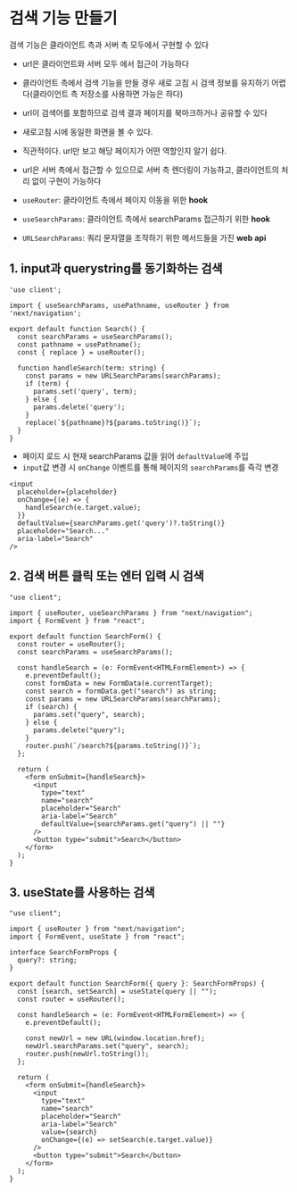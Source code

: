 # 검색 기능 만들기

검색 기능은 클라이언트 측과 서버 측 모두에서 구현할 수 있다

- url은 클라이언트와 서버 모두 에서 접근이 가능하다
- 클라이언트 측에서 검색 기능을 만들 경우 새로 고침 시 검색 정보를 유지하기 어렵다(클라이언트 측 저장소를 사용하면 가능은 하다)

- url이 검색어를 포함하므로 검색 결과 페이지를 북마크하거나 공유할 수 있다
- 새로고침 시에 동일한 화면을 볼 수 있다.
- 직관적이다. url만 보고 해당 페이지가 어떤 역할인지 알기 쉽다.
- url은 서버 측에서 접근할 수 있으므로 서버 측 렌더링이 가능하고, 클라이언트의 처리 없이 구현이 가능하다



- `useRouter`: 클라이언트 측에서 페이지 이동을 위한 **hook**
- `useSearchParams`: 클라이언트 측에서 searchParams 접근하기 위한 **hook**
- `URLSearchParams`: 쿼리 문자열을 조작하기 위한 메서드들을 가진 **web api**



## 1. input과 querystring를 동기화하는 검색

```tsx
'use client';
 
import { useSearchParams, usePathname, useRouter } from 'next/navigation';
 
export default function Search() {
  const searchParams = useSearchParams();
  const pathname = usePathname();
  const { replace } = useRouter();
 
  function handleSearch(term: string) {
    const params = new URLSearchParams(searchParams);
    if (term) {
      params.set('query', term);
    } else {
      params.delete('query');
    }
    replace(`${pathname}?${params.toString()}`);
  }
}
```



- 페이지 로드 시 현재 searchParams 값을 읽어 `defaultValue`에 주입
- `input`값 변경 시 `onChange` 이벤트를 통해  페이지의 `searchParams`를 즉각 변경

```tsx
<input
  placeholder={placeholder}
  onChange={(e) => {
    handleSearch(e.target.value);
  }}
  defaultValue={searchParams.get('query')?.toString()}
  placeholder="Search..."
  aria-label="Search"
/>
```



## 2. 검색 버튼 클릭 또는 엔터 입력 시 검색

```tsx
"use client";

import { useRouter, useSearchParams } from "next/navigation";
import { FormEvent } from "react";

export default function SearchForm() {
  const router = useRouter();
  const searchParams = useSearchParams();

  const handleSearch = (e: FormEvent<HTMLFormElement>) => {
    e.preventDefault();
    const formData = new FormData(e.currentTarget);
    const search = formData.get("search") as string;
    const params = new URLSearchParams(searchParams);
    if (search) {
      params.set("query", search);
    } else {
      params.delete("query");
    }
    router.push(`/search?${params.toString()}`);
  };

  return (
    <form onSubmit={handleSearch}>
      <input
        type="text"
        name="search"
        placeholder="Search"
        aria-label="Search"
        defaultValue={searchParams.get("query") || ""}
      />
      <button type="submit">Search</button>
    </form>
  );
}
```



## 3. useState를 사용하는 검색

```tsx
"use client";

import { useRouter } from "next/navigation";
import { FormEvent, useState } from "react";

interface SearchFormProps {
  query?: string;
}

export default function SearchForm({ query }: SearchFormProps) {
  const [search, setSearch] = useState(query || "");
  const router = useRouter();

  const handleSearch = (e: FormEvent<HTMLFormElement>) => {
    e.preventDefault();

    const newUrl = new URL(window.location.href);
    newUrl.searchParams.set("query", search);
    router.push(newUrl.toString());
  };

  return (
    <form onSubmit={handleSearch}>
      <input
        type="text"
        name="search"
        placeholder="Search"
        aria-label="Search"
        value={search}
        onChange={(e) => setSearch(e.target.value)}
      />
      <button type="submit">Search</button>
    </form>
  );
}
```

